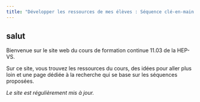```yaml
---
title: "Développer les ressources de mes élèves : Séquence clé-en-main !"
---
```


## salut
Bienvenue sur le site web du cours de formation continue 11.03 de la HEP-VS.

Sur ce site, vous trouvez les ressources du cours, des idées pour aller plus loin et une page dédiée à la recherche qui se base sur les séquences proposées.

*Le site est régulièrement mis à jour.*